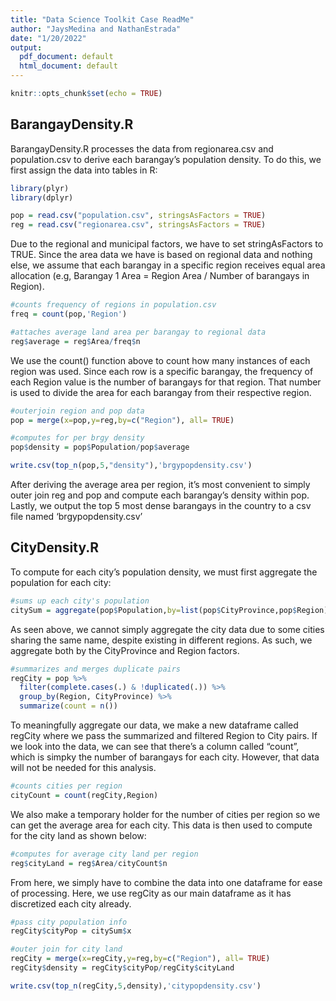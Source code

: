 ```yaml
---
title: "Data Science Toolkit Case ReadMe"
author: "JaysMedina and NathanEstrada"
date: "1/20/2022"
output:
  pdf_document: default
  html_document: default
---
```


```r
knitr::opts_chunk$set(echo = TRUE)
```

## BarangayDensity.R

BarangayDensity.R processes the data from regionarea.csv and population.csv to derive each barangay's population density. To do this, we first assign the data into tables in R:

```r
library(plyr)
library(dplyr)

pop = read.csv("population.csv", stringsAsFactors = TRUE)
reg = read.csv("regionarea.csv", stringsAsFactors = TRUE)
```

Due to the regional and municipal factors, we have to set stringAsFactors to TRUE. Since the area data we have is based on regional data and nothing else, we assume that each barangay in a specific region receives equal area allocation (e.g, Barangay 1 Area = Region Area / Number of barangays in Region).

```r
#counts frequency of regions in population.csv
freq = count(pop,'Region')

#attaches average land area per barangay to regional data
reg$average = reg$Area/freq$n
```

We use the count() function above to count how many instances of each region was used. Since each row is a specific barangay, the frequency of each Region value is the number of barangays for that region. That number is used to divide the area for each barangay from their respective region.

```r
#outerjoin region and pop data
pop = merge(x=pop,y=reg,by=c("Region"), all= TRUE)

#computes for per brgy density
pop$density = pop$Population/pop$average

write.csv(top_n(pop,5,"density"),'brgypopdensity.csv')
```

After deriving the average area per region, it's most convenient to simply outer join reg and pop and compute each barangay's density within pop. Lastly, we output the top 5 most dense barangays in the country to a csv file named 'brgypopdensity.csv'

## CityDensity.R

To compute for each city's population density, we must first aggregate the population for each city:

```r

#sums up each city's population
citySum = aggregate(pop$Population,by=list(pop$CityProvince,pop$Region),FUN=sum)
```

As seen above, we cannot simply aggregate the city data due to some cities sharing the same name, despite existing in different regions. As such, we aggregate both by the CityProvince and Region factors.

```r
#summarizes and merges duplicate pairs
regCity = pop %>% 
  filter(complete.cases(.) & !duplicated(.)) %>% 
  group_by(Region, CityProvince) %>% 
  summarize(count = n())
```

To meaningfully aggregate our data, we make a new dataframe called regCity where we pass the summarized and filtered Region to City pairs. If we look into the data, we can see that there's a column called "count", which is simpky the number of barangays for each city. However, that data will not be needed for this analysis.

```r
#counts cities per region
cityCount = count(regCity,Region)
```

We also make a temporary holder for the number of cities per region so we can get the average area for each city. This data is then used to compute for the city land as shown below:

```r
#computes for average city land per region
reg$cityLand = reg$Area/cityCount$n
```

From here, we simply have to combine the data into one dataframe for ease of processing. Here, we use regCity as our main dataframe as it has discretized each city already.

```r
#pass city population info
regCity$cityPop = citySum$x

#outer join for city land
regCity = merge(x=regCity,y=reg,by=c("Region"), all= TRUE)
regCity$density = regCity$cityPop/regCity$cityLand

write.csv(top_n(regCity,5,density),'citypopdensity.csv')
```
